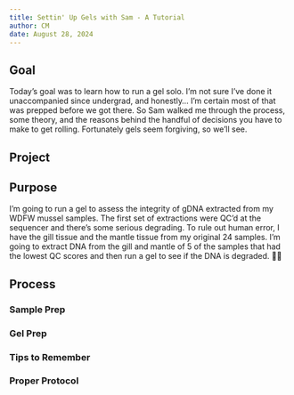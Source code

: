 ```yaml
---
title: Settin' Up Gels with Sam - A Tutorial
author: CM
date: August 28, 2024
---
```


## Goal

Today's goal was to learn how to run a gel solo. I'm not sure I've done it unaccompanied since undergrad, and honestly... I'm certain most of that was prepped before we got there. So Sam walked me through the process, some theory, and the reasons behind the handful of decisions you have to make to get rolling. Fortunately gels seem forgiving, so we'll see.

## Project

## Purpose

I'm going to run a gel to assess the integrity of gDNA extracted from my WDFW mussel samples. The first set of extractions were QC'd at the sequencer and there's some serious degrading. To rule out human error, I have the gill tissue and the mantle tissue from my original 24 samples. I'm going to extract DNA from the gill and mantle of 5 of the samples that had the lowest QC scores and then run a gel to see if the DNA is degraded. 🤞🏽

## Process 

### Sample Prep 

### Gel Prep 

### Tips to Remember 

### Proper Protocol

